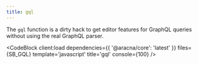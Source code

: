```yaml
---
title: gql
---
```



The `gql` function is a dirty hack to get editor features for GraphQL queries without using the real GraphQL parser.

<CodeBlock client:load dependencies={{ '@aracna/core': 'latest' }} files={SB_GQL} template='javascript' title='gql' console={100} />
